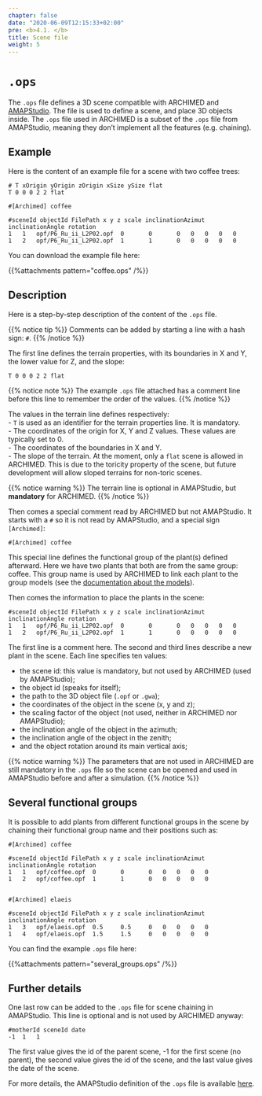 ```yaml
---
chapter: false
date: "2020-06-09T12:15:33+02:00"
pre: <b>4.1. </b>
title: Scene file
weight: 5
---
```


# `.ops`

The `.ops` file defines a 3D scene compatible with ARCHIMED and [AMAPStudio](http://amapstudio.cirad.fr/). The file is used to define a scene, and place 3D objects inside. The `.ops` file used in ARCHIMED is a subset of the `.ops` file from AMAPStudio, meaning they don't implement all the features (e.g. chaining).

## Example 

Here is the content of an example file for a scene with two coffee trees: 

```
# T xOrigin yOrigin zOrigin xSize ySize flat
T 0 0 0 2 2 flat

#[Archimed] coffee

#sceneId objectId FilePath x y z scale inclinationAzimut inclinationAngle rotation
1	1	opf/P6_Ru_ii_L2P02.opf	0		0		0	0	0	0	0
1	2	opf/P6_Ru_ii_L2P02.opf	1		1		0	0	0	0	0
```

You can download the example file here: 

{{%attachments pattern=\"coffee.ops\" /%}}

## Description

Here is a step-by-step description of the content of the `.ops` file. 

{{% notice tip %}}
Comments can be added by starting a line with a hash sign: `#`.
{{% /notice %}}

The first line defines the terrain properties, with its boundaries in X and Y, the lower value for Z, and the slope:

```
T 0 0 0 2 2 flat
```

{{% notice note %}}
The example `.ops` file attached has a comment line before this line to remember the order of the values.
{{% /notice %}}

The values in the terrain line defines respectively:  
- `T` is used as an identifier for the terrain properties line. It is mandatory.  
- The coordinates of the origin for X, Y and Z values. These values are typically set to 0.  
- The coordinates of the boundaries in X and Y.  
- The slope of the terrain. At the moment, only a `flat` scene is allowed in ARCHIMED. This is due to the toricity property of the scene, but future development will allow sloped terrains for non-toric scenes. 

{{% notice warning %}}
The terrain line is optional in AMAPStudio, but **mandatory** for ARCHIMED.
{{% /notice %}}

Then comes a special comment read by ARCHIMED but not AMAPStudio. It starts with a `#` so it is not read by AMAPStudio, and a special sign `[Archimed]`: 

```
#[Archimed] coffee
```

This special line defines the functional group of the plant(s) defined afterward. Here we have two plants that both are from the same group: coffee. This group name is used by ARCHIMED to link each plant to the group models (see the [documentation about the models](../../5-models/1-models/)).

Then comes the information to place the plants in the scene:

```
#sceneId objectId FilePath x y z scale inclinationAzimut inclinationAngle rotation
1	1	opf/P6_Ru_ii_L2P02.opf	0		0		0	0	0	0	0
1	2	opf/P6_Ru_ii_L2P02.opf	1		1		0	0	0	0	0
```

The first line is a comment here. The second and third lines describe a new plant in the scene. 
Each line specifies ten values: 

- the scene id: this value is mandatory, but not used by ARCHIMED (used by AMAPStudio);  
- the object id (speaks for itself);  
- the path to the 3D object file (`.opf` or `.gwa`);  
- the coordinates of the object in the scene (x, y and z);  
- the scaling factor of the object (not used, neither in ARCHIMED nor AMAPStudio);  
- the inclination angle of the object in the azimuth;  
- the inclination angle of the object in the zenith;  
- and the object rotation around its main vertical axis;

{{% notice warning %}}
The parameters that are not used in ARCHIMED are still mandatory in the `.ops` file so the scene can be opened and used in AMAPStudio before and after a simulation.
{{% /notice %}}

## Several functional groups

It is possible to add plants from different functional groups in the scene by chaining their functional group name and their positions such as:

```
#[Archimed] coffee

#sceneId objectId FilePath x y z scale inclinationAzimut inclinationAngle rotation
1	1	opf/coffee.opf	0		0		0	0	0	0	0
1	2	opf/coffee.opf	1		1		0	0	0	0	0


#[Archimed] elaeis

#sceneId objectId FilePath x y z scale inclinationAzimut inclinationAngle rotation
1	3	opf/elaeis.opf	0.5		0.5		0	0	0	0	0
1	4	opf/elaeis.opf	1.5		1.5		0	0	0	0	0
```

You can find the example `.ops` file here:

{{%attachments pattern=\"several_groups.ops\" /%}}

## Further details

One last row can be added to the `.ops` file for scene chaining in AMAPStudio. This line is optional and is not used by ARCHIMED anyway:

```
#motherId sceneId date
-1	1	1
```

The first value gives the id of the parent scene, -1 for the first
scene (no parent), the second value gives the id of the scene, and the last value gives the date of the scene.


For more details, the AMAPStudio definition of the `.ops` file is available [here](http://amapstudio.cirad.fr/soft/simeo/private/the_open_plant_scene_ops_format).

